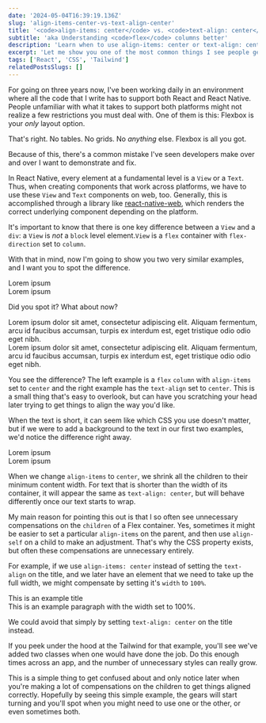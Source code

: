 ```yaml
---
date: '2024-05-04T16:39:19.136Z'
slug: 'align-items-center-vs-text-align-center'
title: '<code>align-items: center</code> vs. <code>text-align: center</code>'
subtitle: 'aka Understanding <code>flex</code> columns better'
description: 'Learn when to use align-items: center or text-align: center in Flex columns.'
excerpt: 'Let me show you one of the most common things I see people get confused about when working the Flex columns.'
tags: ['React', 'CSS', 'Tailwind']
relatedPostsSlugs: []
---
```


For going on three years now, I've been working daily in an environment where all the code that I write has to support both React and React Native. People unfamiliar with what it takes to support both platforms might not realize a few restrictions you must deal with. One of them is this: Flexbox is your _only_ layout option.

That's right. No tables. No grids. No _anything_ else. Flexbox is all you got.

Because of this, there's a common mistake I've seen developers make over and over I want to demonstrate and fix.

In React Native, every element at a fundamental level is a `View` or a `Text`. Thus, when creating components that work across platforms, we have to use these `View` and `Text` components on web, too. Generally, this is accomplished through a library like [react-native-web](https://necolas.github.io/react-native-web/), which renders the correct underlying component depending on the platform.

It's important to know that there is one key difference between a `View` and a `div`: a `View` is _not_ a `block` level element.`View` is a `flex` container with `flex-direction` set to `column`.

With that in mind, now I'm going to show you two very similar examples, and I want you to spot the difference.

<div class="my-8 flex flex-col gap-4 md:flex-row">
  <div class="flex grow flex-col items-center rounded-xl border-2 p-4">
    <span class="font-sans">Lorem ipsum</span>
  </div>
  <div class="flex grow flex-col rounded-xl border-2 p-4">
    <span class="text-center font-sans">Lorem ipsum</span>
  </div>
</div>

Did you spot it? What about now?

<div class="my-8 flex flex-col gap-4 md:flex-row">
  <div class="flex grow flex-col items-center rounded-xl border-2 p-4">
    <span class="font-sans">
      Lorem ipsum dolor sit amet, consectetur adipiscing elit. Aliquam
      fermentum, arcu id faucibus accumsan, turpis ex interdum est, eget
      tristique odio odio eget nibh.
    </span>
  </div>
  <div class="flex grow flex-col rounded-xl border-2 p-4">
    <span class="text-center font-sans">
      Lorem ipsum dolor sit amet, consectetur adipiscing elit. Aliquam
      fermentum, arcu id faucibus accumsan, turpis ex interdum est, eget
      tristique odio odio eget nibh.
    </span>
  </div>
</div>

You see the difference? The left example is a `flex` `column` with `align-items` set to `center` and the right example has the `text-align` set to `center`. This is a small thing that's easy to overlook, but can have you scratching your head later trying to get things to align the way you'd like.

When the text is short, it can seem like which CSS you use doesn't matter, but if we were to add a background to the text in our first two examples, we'd notice the difference right away.

<div class="my-8 flex flex-col gap-4 md:flex-row">
  <div class="flex grow flex-col items-center rounded-xl border-2 p-4">
    <span class="bg-pink-500 font-sans text-white">Lorem ipsum</span>
  </div>
  <div class="flex grow flex-col rounded-xl border-2 p-4">
    <span class="bg-pink-500 text-center font-sans text-white">
      Lorem ipsum
    </span>
  </div>
</div>

When we change `align-items` to `center`, we shrink all the children to their minimum content width. For text that is shorter than the width of its container, it will appear the same as `text-align: center`, but will behave differently once our text starts to wrap.

My main reason for pointing this out is that I so often see unnecessary compensations on the `children` of a Flex container. Yes, sometimes it might be easier to set a particular `align-items` on the parent, and then use `align-self` on a child to make an adjustment. That's why the CSS property exists, but often these compensations are unnecessary entirely.

For example, if we use `align-items: center` instead of setting the `text-align` on the title, and we later have an element that we need to take up the full width, we might compensate by setting it's `width` to `100%`.

<div class="my-8 flex flex-col items-center gap-4 rounded-xl border-2 p-4">
  <div class="bg-pink-500 font-sans text-white">This is an example title</div>
  <div class="w-full bg-pink-500 font-sans text-white">
    This is an example paragraph with the width set to 100%.
  </div>
</div>

We could avoid that simply by setting `text-align: center` on the title instead.

If you peek under the hood at the Tailwind for that example, you'll see we've added two classes when one would have done the job. Do this enough times across an app, and the number of unnecessary styles can really grow.

This is a simple thing to get confused about and only notice later when you're making a lot of compensations on the children to get things aligned correctly. Hopefully by seeing this simple example, the gears will start turning and you'll spot when you might need to use one or the other, or even sometimes both.
